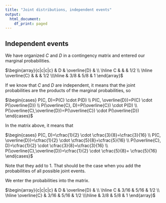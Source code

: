 ```yaml
---
title: "Joint distributions, independent events"
output:
  html_document:
    df_print: paged
---
```


## Independent events

We have organized $C$ and $D$ in a contingency matrix and entered our marginal probabilities.

$\begin{array}{c|c|c|c} & D & \overline{D} & \\ \hline C &  &  & 1/2 \\ \hline \overline{C} &  &  & 1/2 \\\hline & 3/8 & 5/8 & 1 \end{array}$

If we know that $C$ and $D$ are independent, it means that the joint probabilities are the products of the marginal probabilities, so

$\begin{cases} P(C, D)=P(C) \cdot P(D) \\ P(C, \overline{D})=P(C) \cdot P(\overline{D}) \\ P(\overline{C}, D)=P(\overline{C}) \cdot P(D) \\ P(\overline{C},\overline{D})=P(\overline{C}) \cdot P(\overline{D}) \end{cases}$

In the matrix above, it means that

$\begin{cases} P(C, D)=\cfrac{1}{2} \cdot \cfrac{3}{8}=\cfrac{3}{16} \\ P(C, \overline{D})=\cfrac{1}{2} \cdot \cfrac{5}{8}=\cfrac{5}{16} \\ P(\overline{C}, D)=\cfrac{1}{2} \cdot \cfrac{3}{8}=\cfrac{3}{16} \\ P(\overline{C},\overline{D})=\cfrac{1}{2} \cdot \cfrac{5}{8}= \cfrac{5}{16} \end{cases}$

Note that they add to 1. That should be the case when you add the probabilities of all possible joint events.

We enter the probabilities into the matrix.

$\begin{array}{c|c|c|c} & D & \overline{D} & \\ \hline C &  3/16 & 5/16 & 1/2 \\ \hline \overline{C} & 3/16  & 5/16  & 1/2 \\\hline & 3/8 & 5/8 & 1 \end{array}$